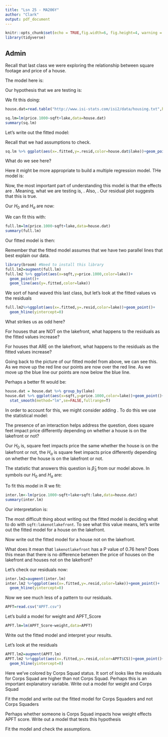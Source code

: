 ```yaml
---
title: "Lsn 25 - MA206Y"
author: "Clark"
output: pdf_document
---
```


```r
knitr::opts_chunk$set(echo = TRUE,fig.width=6, fig.height=4, warning = FALSE,fig.show="hide")
library(tidyverse)
```
## Admin

Recall that last class we were exploring the relationship between square footage and price of a house.

The model here is:

\vspace{.5in}

Our hypothesis that we are testing is:

\vspace{.5in}

We fit this doing:

```r
house.dat=read.table("http://www.isi-stats.com/isi2/data/housing.txt",header=T)

sq.lm=lm(price.1000~sqft+lake,data=house.dat)
summary(sq.lm)
```

Let's write out the fitted model:

\vspace{1.in}

\vspace{1.in}

Recall that we had assumptions to check.

```r
sq.lm %>% ggplot(aes(x=.fitted,y=.resid,color=house.dat$lake))+geom_point()
```

What do we see here?

\vspace{1.in}

Here it might be more appropriate to build a multiple regression model.  THe model is:

\vspace{.5in}

Now, the most important part of understanding this model is that the effects are \textbf{conditional}.  Meaning, what we are testing is, \textbf{If we have a model for square footage and price does lake front have a relationship with price}.  Also, \textbf{If we have a model for lake front and price, does square footage have a relationship with price}.  Our residual plot suggests that this is true.

Our $H_0$ and $H_a$ are now:

\vspace{.5in}

We can fit this with:

```r
full.lm=lm(price.1000~sqft+lake,data=house.dat)
summary(full.lm)
```

Our fitted model is then:

\vspace{1.in}


Remember that the fitted model assumes that we have two parallel lines that best explain our data.


```r
library(broom) #Need to install this library
full.lm2=augment(full.lm)
full.lm2 %>% ggplot(aes(x=sqft,y=price.1000,color=lake))+
  geom_point()+
  geom_line(aes(y=.fitted,color=lake))
```

We sort of hand waved this last class, but let's look at the fitted values vs the residuals
\vspace{.5in}

```r
full.lm2%>%ggplot(aes(x=.fitted,y=.resid,color=lake))+geom_point()+
  geom_hline(yintercept=0)
```

What strikes us as odd here?

\vspace{.5in}

For houses that are NOT on the lakefront, what happens to the residuals as the fitted values increase?

\vspace{.5in}

For houses that ARE on the lakefront, what happens to the residuals as the fitted values increase?

\vspace{.5in}

Going back to the picture of our fitted model from above, we can see this.  As we move up the red line our points are now over the red line.  As we move up the blue line our points are now below the blue line.

Perhaps a better fit would be:

```r
house.dat = house.dat %>% group_by(lake)
house.dat %>% ggplot(aes(x=sqft,y=price.1000,color=lake))+geom_point()+
  stat_smooth(method="lm",se=FALSE,fullrange=T)
```


In order to account for this, we might consider adding \textbf{an interaction term}.  To do this we use the statistical model:

\vspace{1.in}


The presence of an interaction helps address the question, does square feet impact price differently depending on whether a house is on the lakefront or not?

Our $H_0$ is, square feet impacts price the same whether the house is on the lakefront or not, the $H_a$ is square feet impacts price differently depending on whether the house is on the lakefront or not.

The statistic that answers this question is $\hat{\beta}_3$ from our model above.  In symbols our $H_0$ and $H_a$ are:

\vspace{1.in}

To fit this model in R we fit:
```r
inter.lm<-lm(price.1000~sqft+lake+sqft:lake,data=house.dat)
summary(inter.lm)
```


Our interpretation is:

\vspace{1.in}

The most difficult thing about writing out the fitted model is deciding what to do with `sqft:lakenotlakefront`.  To see what this value means, let's write out the fitted model for a house on the lakefront.

\vspace{.5in}

Now write out the fitted model for a house not on the lakefront.

\vspace{.5in}

What does it mean that `lakenotlakefront` has a P value of 0.76 here?  Does this mean that there is no difference between the price of houses on the lakefront and houses not on the lakefront?

\vspace{1.in}

Let's check our residuals now:


```r
inter.lm2=augment(inter.lm)
inter.lm2 %>%ggplot(aes(x=.fitted,y=.resid,color=lake))+geom_point()+
  geom_hline(yintercept=0)
```

Now we see much less of a pattern to our residuals.

```r
APFT=read.csv("APFT.csv")
```

Let's build a model for weight and APFT_Score

```r
APFT.lm=lm(APFT_Score~weight,data=APFT)
```

Write out the fitted model and interpret your results.

\vspace{1.in}

Let's look at the residuals

```r
APFT.lm2=augment(APFT.lm)
APFT.lm2 %>%ggplot(aes(x=.fitted,y=.resid,color=APFT$CS))+geom_point()+
  geom_hline(yintercept=0)
```

Here we've colored by Corps Squad status.  It sort of looks like the residuals for Corps Squad are higher than not Corps Squad.  Perhaps this is an important explanatory variable.  Write out a model for weight and Corps Squad

\vspace{1.in}

Fit the model and write out the fitted model for Corps Squaders and not Corps Squaders

\vspace{1.in}

Perhaps whether someone is Corps Squad impacts how weight effects APFT score.  Write out a model that tests this hypothesis

\vspace{1.in}

Fit the model and check the assumptions.